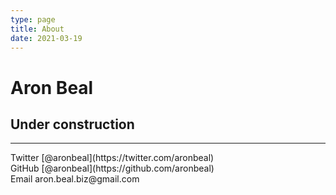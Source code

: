 ```yaml
---
type: page
title: About
date: 2021-03-19
---
```


# Aron Beal
 
## Under construction

---

<div>
  Twitter [@aronbeal](https://twitter.com/aronbeal)
  <br />
  GitHub [@aronbeal](https://github.com/aronbeal)
  <br />
  Email aron.beal.biz@gmail.com
</div>
